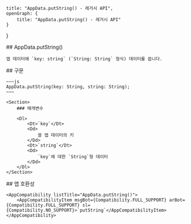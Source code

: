 
    title: "AppData.putString() - 레거시 API",
    openGraph: {
        title: "AppData.putString() - 레거시 API"
    }
}

<Section>
    ## AppData.putString()

    앱 데이터에 `key: string` (`String: String` 형식) 데이터를 씁니다.
</Section>
<Section>
    ## 구문

    ~~~js
    AppData.putString(key: String, string: String);
    ~~~

    <Section>
        ### 매개변수

        <Dl>
            <Dt>`key`</Dt>
            <Dd>
                쓸 앱 데이터의 키
            </Dd>
            <Dt>`string`</Dt>
            <Dd>
                `key`에 대한 `String`형 데이터
            </Dd>
        </Dl>
    </Section>
</Section>
<Section>
    ## 앱 호환성

    <AppCompatibility listTitle="AppData.putString()">
        <AppCompatibilityItem msgBot={Compatibility.FULL_SUPPORT} arBot={Compatibility.FULL_SUPPORT} sl={Compatibility.NO_SUPPORT}>`putString`</AppCompatibilityItem>
    </AppCompatibility>
</Section>
